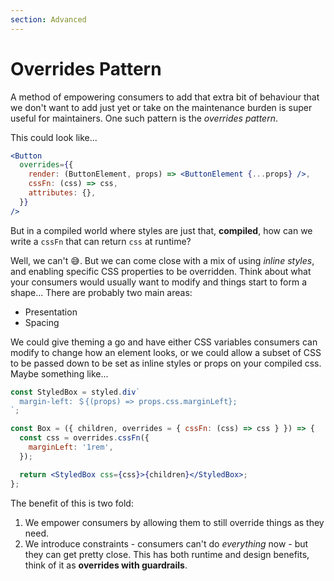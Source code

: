 ```yaml
---
section: Advanced
---
```


# Overrides Pattern

A method of empowering consumers to add that extra bit of behaviour that we don't want to add just yet or take on the maintenance burden is super useful for maintainers.
One such pattern is the _overrides pattern_.

This could look like...

```jsx
<Button
  overrides={{
    render: (ButtonElement, props) => <ButtonElement {...props} />,
    cssFn: (css) => css,
    attributes: {},
  }}
/>
```

But in a compiled world where styles are just that,
**compiled**,
how can we write a `cssFn` that can return `css` at runtime?

Well,
we can't 😅.
But we can come close with a mix of using _inline styles_,
and enabling specific CSS properties to be overridden.
Think about what your consumers would usually want to modify and things start to form a shape...
There are probably two main areas:

- Presentation
- Spacing

We could give theming a go and have either CSS variables consumers can modify to change how an element looks,
or we could allow a subset of CSS to be passed down to be set as inline styles or props on your compiled css.
Maybe something like...

```jsx
const StyledBox = styled.div`
  margin-left: ＄{(props) => props.css.marginLeft};
`;

const Box = ({ children, overrides = { cssFn: (css) => css } }) => {
  const css = overrides.cssFn({
    marginLeft: '1rem',
  });

  return <StyledBox css={css}>{children}</StyledBox>;
};
```

The benefit of this is two fold:

1. We empower consumers by allowing them to still override things as they need.
1. We introduce constraints - consumers can't do _everything_ now - but they can get pretty close.
   This has both runtime and design benefits,
   think of it as **overrides with guardrails**.
